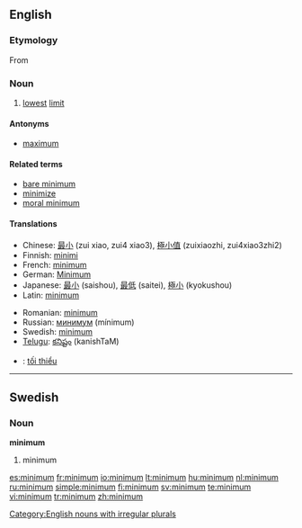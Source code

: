 {{See|Minimum}}
==English==

===Etymology===
From {{etyl|la|en}} {{term|minimus||lang=la|least, smallest}}

===Noun===
{{en-noun|pl=minima|pl2=minimums}}

# [[lowest]] [[limit]]

====Antonyms====
* [[maximum]]

====Related terms====
* [[bare minimum]]
* [[minimize]]
* [[moral minimum]]

====Translations====
{{trans-top|lowest limit}}
* Chinese: [[最小]] (zui xiao, zui4 xiao3), [[極小值]] (zuixiaozhi, zui4xiao3zhi2)
* Finnish: [[minimi]]
* French: [[minimum#French|minimum]]
* German: [[Minimum]] {{n}}
* Japanese: [[最小]] (saishou), [[最低]] (saitei), [[極小]] (kyokushou)
* Latin: [[minimum#Latin|minimum]]
{{trans-mid}}
* Romanian: [[minimum#Romanian|minimum]]
* Russian: [[минимум]] (mínimum) {{m}}
* Swedish: [[minimum#Swedish|minimum]] {{n}}
* [[Telugu]]: [[కనిష్టం]] (kanishTaM)
* {{vi}}: [[tối thiểu]]
{{trans-bottom}}

[[Category:English nouns with irregular plurals]]

----

==Swedish==

===Noun===
{{sv-noun-n-zero}}
'''minimum'''

# minimum

[[es:minimum]]
[[fr:minimum]]
[[io:minimum]]
[[lt:minimum]]
[[hu:minimum]]
[[nl:minimum]]
[[ru:minimum]]
[[simple:minimum]]
[[fi:minimum]]
[[sv:minimum]]
[[te:minimum]]
[[vi:minimum]]
[[tr:minimum]]
[[zh:minimum]]